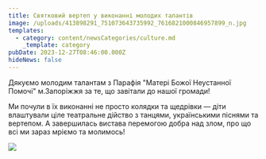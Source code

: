 ```yaml
---
title: Святковий вертеп у виконанні молодих талантів
image: /uploads/413898291_751073643735992_7616821000846957899_n.jpg
templates:
  - category: content/newsCategories/culture.md
    _template: category
pubDate: 2023-12-27T08:46:00.000Z
hideNews: false
---
```


Дякуємо молодим талантам з Парафія "Матері Божої Неустанної Помочі" м.Запоріжжя за те, що завітали до нашої громади!

Ми почули в їх виконанні не просто колядки та щедрівки — діти влаштували ціле театральне дійство з танцями, українськими піснями та вертепом. А завершилась вистава перемогою добра над злом, про що всі ми зараз мріємо та молимось!

![](/uploads/414741179_751073680402655_5624103678580642053_n.jpg)
